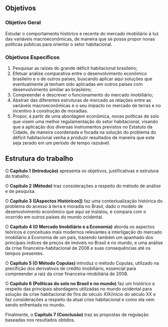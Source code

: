 <!--
This is for including Chapter 1.  Notice that it's also good practice to name your chunk.  This will help you debug potential issues as you knit.  The chunk above is called intro and the one below is called chapter1.  Feel free to change the name of the Rmd file as you wish, but don't forget to change it here from chap1.Rmd.
-->

<!--
The {#rmd-basics} text after the chapter declaration will allow us to link throughout the document back to the beginning of Chapter 1.  These labels will automatically be generated (if not specified) by changing the spaces to hyphens and capital letters to lowercase.  Look for the reference to this label at the beginning of Chapter 2.
-->


## Objetivos

### Objetivo Geral

Estudar o comportamento histórico e recente do mercado imobiliário à luz das
variáveis macroeconômicas, de maneira que se possa propor novas políticas
públicas para orientar o setor habitacional.

### Objetivos Específicos 

1. Pesquisar as raízes do grande déficit habitacional brasileiro;
2. Efetuar análise comparativa entre o desenvolvimento econômico brasileiro e o
de outros países, buscando aplicar aqui soluções que eventualmente já tenham 
sido aplicadas em outros países com desenvolvimento similiar ao brasileiro;
3. Compreender e descrever o funcionamento do mercado imobiliário;
4. Abstrair das diferentes estruturas de mercado as relações entre as variáveis
macroeconômicas e o seu impacto no mercado de terras e no incentivo à construção
de moradias.
5. Propor, à partir de uma abordagem econômica, novas políticas de solo que
visem uma melhor regulamentação do setor habitacional, visando que a aplicação
dos diversas instrumentos previstos no Estatuto da Cidade, de maneira coordenada
e focada na solução do problema do déficit habitacional venha a produzir
resultados de maneira que este seja zerado em um período de tempo razoável.

## Estrutura do trabalho

O **Capítulo 1 (Introdução)**  apresenta os objetivos, justificativas e
estrutura do trabalho. 

O **Capítulo 2 (Método)** traz considerações a respeito do método de análise e
de pesquisa.

O **Capítulo 3 ([Aspectos Históricos])** faz uma contextualização histórica do 
problema do acesso à terra e moradia no Brasil, dado o modelo de desenvolvimento
econômico que aqui se instalou, e compara com o ocorrido em outros países do
mundo ocidental.

O **Capítulo 4 (O Mercado Imobiliário e a Economia)** aborda os aspectos 
teóricos e conceituais mais modernos relevantes à interligação do mercado 
imobiliário à Economia de um país, trazendo também um apanhado dos principais 
índices de preços de imóveis no Brasil e no mundo, e uma análise da crise 
financeira-habitacional de 2008 e suas consequências até os tempos presentes.  

O **Capítulo 5 (O Método Copulas)** introduz o método Copulas, utilizado na 
precifição dos derivativos de crédito imobiliário, essencial para compreender a 
raiz da crise financeira-imobiliária de 2008. 

O **Capítulo 6 (Políticas do solo no Brasil e no mundo)** faz um histórico a
respeito das principais abordagens utilizadas no mundo ocidental para solução da
crise habitacional de fins do século XIX/início do século XX e faz considerações
a respeito da atual crise habitacional e como ela vem sendo enfrentada no mundo.

Finalmente, o **Capítulo 7 (Conclusão)** traz as propostas de regulação baseadas
nos resultados obtidos.
